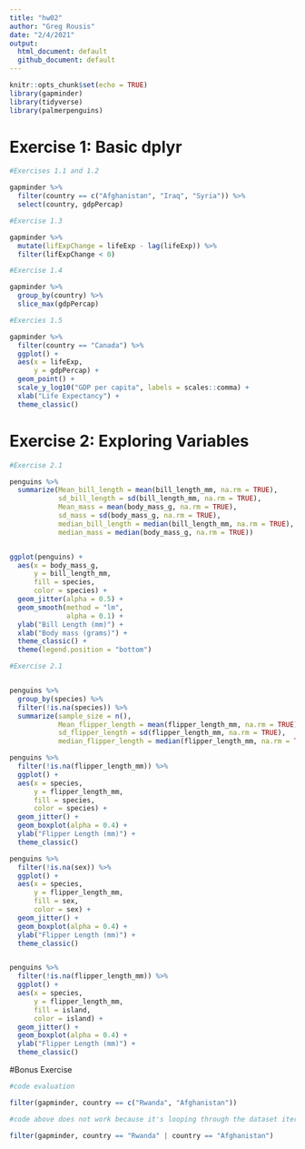 ```yaml
---
title: "hw02"
author: "Greg Rousis"
date: "2/4/2021"
output: 
  html_document: default
  github_document: default
---
```


```r
knitr::opts_chunk$set(echo = TRUE)
library(gapminder)
library(tidyverse)
library(palmerpenguins)
```


# Exercise 1: Basic dplyr


```r

#Exercises 1.1 and 1.2

gapminder %>% 
  filter(country == c("Afghanistan", "Iraq", "Syria")) %>% 
  select(country, gdpPercap)

#Exercise 1.3

gapminder %>% 
  mutate(lifExpChange = lifeExp - lag(lifeExp)) %>% 
  filter(lifExpChange < 0)

#Exercise 1.4

gapminder %>% 
  group_by(country) %>% 
  slice_max(gdpPercap)

#Exercies 1.5

gapminder %>% 
  filter(country == "Canada") %>% 
  ggplot() +
  aes(x = lifeExp,
      y = gdpPercap) +
  geom_point() +
  scale_y_log10("GDP per capita", labels = scales::comma) +
  xlab("Life Expectancy") +
  theme_classic()


```




# Exercise 2: Exploring Variables

```r

#Exercise 2.1

penguins %>% 
  summarize(Mean_bill_length = mean(bill_length_mm, na.rm = TRUE),
            sd_bill_length = sd(bill_length_mm, na.rm = TRUE),
            Mean_mass = mean(body_mass_g, na.rm = TRUE),
            sd_mass = sd(body_mass_g, na.rm = TRUE),
            median_bill_length = median(bill_length_mm, na.rm = TRUE),
            median_mass = median(body_mass_g, na.rm = TRUE))


ggplot(penguins) +
  aes(x = body_mass_g,
      y = bill_length_mm,
      fill = species,
      color = species) +
  geom_jitter(alpha = 0.5) +
  geom_smooth(method = "lm",
              alpha = 0.1) +
  ylab("Bill Length (mm)") +
  xlab("Body mass (grams)") +
  theme_classic() +
  theme(legend.position = "bottom")

#Exercise 2.1


penguins %>% 
  group_by(species) %>% 
  filter(!is.na(species)) %>% 
  summarize(sample_size = n(),
            Mean_flipper_length = mean(flipper_length_mm, na.rm = TRUE),
            sd_flipper_length = sd(flipper_length_mm, na.rm = TRUE),
            median_flipper_length = median(flipper_length_mm, na.rm = TRUE))

penguins %>% 
  filter(!is.na(flipper_length_mm)) %>% 
  ggplot() +
  aes(x = species,
      y = flipper_length_mm,
      fill = species,
      color = species) +
  geom_jitter() +
  geom_boxplot(alpha = 0.4) +
  ylab("Flipper Length (mm)") +
  theme_classic()

penguins %>% 
  filter(!is.na(sex)) %>% 
  ggplot() +
  aes(x = species,
      y = flipper_length_mm,
      fill = sex,
      color = sex) +
  geom_jitter() +
  geom_boxplot(alpha = 0.4) +
  ylab("Flipper Length (mm)") +
  theme_classic()


penguins %>% 
  filter(!is.na(flipper_length_mm)) %>% 
  ggplot() +
  aes(x = species,
      y = flipper_length_mm,
      fill = island,
      color = island) +
  geom_jitter() +
  geom_boxplot(alpha = 0.4) +
  ylab("Flipper Length (mm)") +
  theme_classic()


```

#Bonus Exercise

```r

#code evaluation

filter(gapminder, country == c("Rwanda", "Afghanistan"))

#code above does not work because it's looping through the dataset iteratively, looking for Rwanda, then Afghanistan, then Rwanda, etc. This means that half of the data will be removed. To fix it, need to supply an "OR" statement:

filter(gapminder, country == "Rwanda" | country == "Afghanistan")

```




